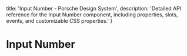 
  title: 'Input Number - Porsche Design System',
  description: 'Detailed API reference for the Input Number component, including properties, slots, events, and customizable CSS properties.'
}

# Input Number <ComponentStatus tagName="p-input-number"></ComponentStatus>

<ComponentApi tagName="p-input-number" />
